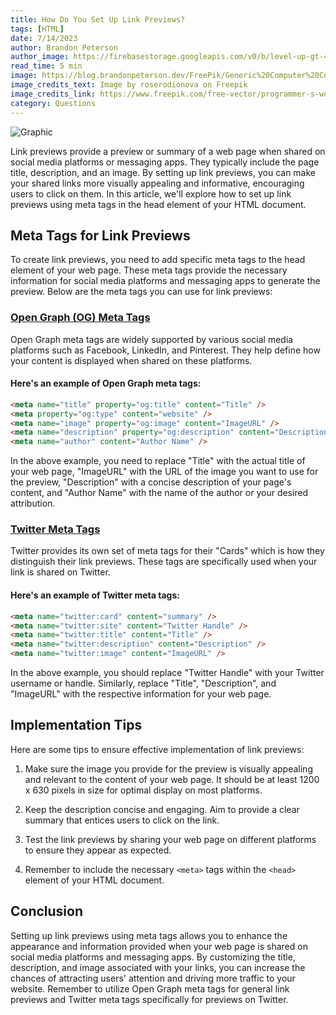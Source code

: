 ```yaml
---
title: How Do You Set Up Link Previews?
tags: [HTML]
date: 7/14/2023
author: Brandon Peterson
author_image: https://firebasestorage.googleapis.com/v0/b/level-up-gt-479b6.appspot.com/o/Brandon.webp?alt=media&token=f7cd367f-40c0-4237-87f2-b8ec11dcf411
read_time: 5 min
image: https://blog.brandonpeterson.dev/FreePik/Generic%20Computer%20Code%20Background.jpg
image_credits_text: Image by roserodionova on Freepik
image_credits_link: https://www.freepik.com/free-vector/programmer-s-workplace-writing-code-laptop_4016730.htm#page=2&query=javascript&position=5&from_view=search&track=sph
category: Questions
---
```


![Graphic](https://blog.brandonpeterson.dev/FreePik/Generic%20Computer%20Code%20Background.jpg)

Link previews provide a preview or summary of a web page when shared on social media platforms or messaging apps. They typically include the page title, description, and an image. By setting up link previews, you can make your shared links more visually appealing and informative, encouraging users to click on them. In this article, we'll explore how to set up link previews using meta tags in the head element of your HTML document.

## Meta Tags for Link Previews

To create link previews, you need to add specific meta tags to the head element of your web page. These meta tags provide the necessary information for social media platforms and messaging apps to generate the preview. Below are the meta tags you can use for link previews:

### [Open Graph (OG) Meta Tags](https://ogp.me/)

Open Graph meta tags are widely supported by various social media platforms such as Facebook, LinkedIn, and Pinterest. They help define how your content is displayed when shared on these platforms.

#### Here's an example of Open Graph meta tags:

```html
<meta name="title" property="og:title" content="Title" />
<meta property="og:type" content="website" />
<meta name="image" property="og:image" content="ImageURL" />
<meta name="description" property="og:description" content="Description" />
<meta name="author" content="Author Name" />
```

In the above example, you need to replace "Title" with the actual title of your web page, "ImageURL" with the URL of the image you want to use for the preview, "Description" with a concise description of your page's content, and "Author Name" with the name of the author or your desired attribution.

### [Twitter Meta Tags](https://developer.twitter.com/en/docs/twitter-for-websites/cards/overview/summary)

Twitter provides its own set of meta tags for their "Cards" which is how they distinguish their link previews. These tags are specifically used when your link is shared on Twitter.

#### Here's an example of Twitter meta tags:

```html
<meta name="twitter:card" content="summary" />
<meta name="twitter:site" content="Twitter Handle" />
<meta name="twitter:title" content="Title" />
<meta name="twitter:description" content="Description" />
<meta name="twitter:image" content="ImageURL" />
```

In the above example, you should replace "Twitter Handle" with your Twitter username or handle. Similarly, replace "Title", "Description", and "ImageURL" with the respective information for your web page.

## Implementation Tips

Here are some tips to ensure effective implementation of link previews:

1. Make sure the image you provide for the preview is visually appealing and relevant to the content of your web page. It should be at least 1200 x 630 pixels in size for optimal display on most platforms.

2. Keep the description concise and engaging. Aim to provide a clear summary that entices users to click on the link.

3. Test the link previews by sharing your web page on different platforms to ensure they appear as expected.

4. Remember to include the necessary `<meta>` tags within the `<head>` element of your HTML document.

## Conclusion

Setting up link previews using meta tags allows you to enhance the appearance and information provided when your web page is shared on social media platforms and messaging apps. By customizing the title, description, and image associated with your links, you can increase the chances of attracting users' attention and driving more traffic to your website. Remember to utilize Open Graph meta tags for general link previews and Twitter meta tags specifically for previews on Twitter.
